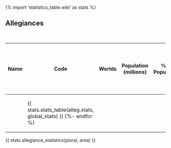 {% import 'statistics_table.wiki' as stats %}

== Allegiances ==
{| class="wikitable sortable" width="90%"
|+ Analysis per Polity
! Name !! Code !! Worlds !! Population (millions) !! % of Population !! Economy (Bcr) !! Per Capita (Cr) !! RU !! Trade Volume (BCr / year) !! Int. Trade (BCr / year) !! Int. Trade (MDton / year) !! Ext. Trade (BCr/year) !! Shipyard Capacity (MTons) !! Colonial Army (BEs) !! Travellers (M / year) !! SPA Pop
{% for alleg in global_alg if alleg.world_count() >= min_alg_count -%}
|-
| {{alleg.wiki_name()}}
| {{alleg.code}}
{{ stats.stats_table(alleg.stats, global_stats) }}
{%- endfor %}
|}

{{ stats.allegiance_statistics(plural, area) }}
